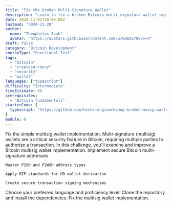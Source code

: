 ```yaml
---
title: "Fix the Broken Multi-Signature Wallet"
description: "Learn to fix a broken Bitcoin multi-signature wallet implementation"
date: 2024-11-01T10:00:00Z
lastmod: "2024-11-20"
author: 
  name: "Theophilus Isah"
  avatar: "https://avatars.githubusercontent.com/u/60826700?v=4"
draft: false
category: "Bitcoin Development"
courseType: "Functional Test"
tags: 
  - "bitcoin"
  - "cryptocurrency"
  - "security"
  - "wallet"
languages: ["typescript"]
difficulty: "Intermediate"
timeEstimate: 90
prerequisites: 
  - "Bitcoin fundamentals"
starterCode: {
  typescript: "https://github.com/hxckr-org/workshop-broken-musig-wallet-debugging--ts"
}
module: 0
---
```


<ConceptCard title="" description="">
  <ChallengeBrief title="Fix the Broken Multi-Signature Wallet">
Fix the simple multisig wallet implementation. Multi-signature (multisig) wallets are a critical security feature in Bitcoin, requiring multiple parties to authorize a transaction. In this challenge, you'll examine and improve a Bitcoin multisig wallet implementation.
</ChallengeBrief>

  <LearningObjectives title="Learning Objectives">
    Implement secure Bitcoin multi-signature addresses

    Master P2SH and P2WSH address types

    Apply BIP standards for HD wallet derivation

    Create secure transaction signing mechanisms
  </LearningObjectives>

  <Stages>
    <Stage title="Challenge Setup" difficulty="Very Easy" isExpandable={true} initialLines={0}>
      Choose your preferred language and proficiency level.
    </Stage>
  <Stage title="Project Setup" difficulty="Easy" isExpandable={true} initialLines={0}>
      Clone the repository and install the dependencies.
  </Stage>
  <Stage title="Fix the Multisig Wallet" difficulty="Medium" isExpandable={true} initialLines={0}>
      Fix the multisig wallet implementation.
    </Stage>
  </Stages>
</ConceptCard>
